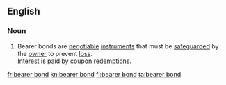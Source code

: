 ==English==

===Noun===

{{en-noun}}

# {{context|legal|lang=en}} Bearer bonds are [[negotiable]] [[instruments]] that must be [[safeguard]]ed by the [[owner]] to prevent [[loss]].<br>[[interest|Interest]] is paid by [[coupon]] [[redemption]]s.

[[fr:bearer bond]]
[[kn:bearer bond]]
[[fi:bearer bond]]
[[ta:bearer bond]]